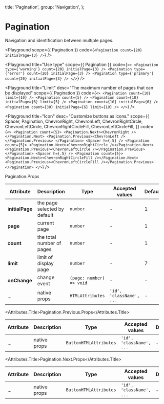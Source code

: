 
  title: 'Pagination',
  group: 'Navigation',
};

# Pagination

Navigation and identification between multiple pages.

<Playground
  scope={{ Pagination }}
  code={`
<Pagination count={20} initialPage={3} />
`}
/>

<Playground
  title="Use type"
  scope={{ Pagination }}
  code={`
  <>
<Pagination type={'warning'} count={20} initialPage={3} />
<Pagination type={'error'} count={20} initialPage={3} />
<Pagination type={'primary'} count={20} initialPage={3} />
</>
`}
/>

<Playground
  title="Limit"
  desc="The maximum number of pages that can be displayed"
  scope={{ Pagination }}
  code={`
<>
  <Pagination count={10} limit={10} />
  <Pagination count={5} />
  <Pagination count={10} initialPage={6} limit={5} />
  <Pagination count={10} initialPage={6} />
  <Pagination count={30} initialPage={6} limit={10} />
</>
`}
/>

<Playground
  title="Icon"
  desc="Customize buttons as icons."
  scope={{
    Spacer,
    Pagination,
    ChevronRight,
    ChevronLeft,
    ChevronRightCircle,
    ChevronLeftCircle,
    ChevronRightCircleFill,
    ChevronLeftCircleFill,
  }}
  code={`
<>
  <Pagination count={5}>
   <Pagination.Next><ChevronRight /></Pagination.Next>
   <Pagination.Previous><ChevronLeft /></Pagination.Previous>
  </Pagination>
  <Spacer h={.5} />
  <Pagination count={5}>
   <Pagination.Next><ChevronRightCircle /></Pagination.Next>
   <Pagination.Previous><ChevronLeftCircle /></Pagination.Previous>
  </Pagination>
  <Spacer h={.5} />
  <Pagination count={5}>
   <Pagination.Next><ChevronRightCircleFill /></Pagination.Next>
   <Pagination.Previous><ChevronLeftCircleFill /></Pagination.Previous>
  </Pagination>
</>
`}
/>

<Attributes edit="/app/components/pagination.mdx">
<Attributes.Title>Pagination.Props</Attributes.Title>

| Attribute       | Description                  | Type                     | Accepted values          | Default |
| --------------- | ---------------------------- | ------------------------ | ------------------------ | ------- |
| **initialPage** | the page selected by default | `number`                 | -                        | 1       |
| **page**        | current page                 | `number`                 | -                        | 1       |
| **count**       | the total number of pages    | `number`                 | -                        | 1       |
| **limit**       | limit of display page        | `number`                 | -                        | 7       |
| **onChange**    | change event                 | `(page: number) => void` | -                        | -       |
| ...             | native props                 | `HTMLAttributes`         | `'id', 'className', ...` | -       |

<Attributes.Title>Pagination.Previous.Props</Attributes.Title>

| Attribute | Description  | Type                   | Accepted values          | Default |
| --------- | ------------ | ---------------------- | ------------------------ | ------- |
| ...       | native props | `ButtonHTMLAttributes` | `'id', 'className', ...` | -       |

<Attributes.Title>Pagination.Next.Props</Attributes.Title>

| Attribute | Description  | Type                   | Accepted values          | Default |
| --------- | ------------ | ---------------------- | ------------------------ | ------- |
| ...       | native props | `ButtonHTMLAttributes` | `'id', 'className', ...` | -       |

</Attributes>
